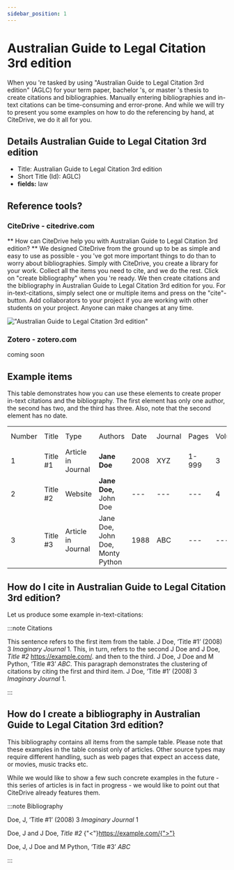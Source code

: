 ```yaml
---
sidebar_position: 1
---
```


# Australian Guide to Legal Citation 3rd edition

When you 're tasked by using "Australian Guide to Legal Citation 3rd edition" (AGLC) for your term paper, bachelor 's, or master 's thesis to create citations and bibliographies.
Manually entering bibliographies and in-text citations can be time-consuming and error-prone. And while we will try to present you some examples on how to do the referencing by hand, at CiteDrive, we do it all for you.

## Details  Australian Guide to Legal Citation 3rd edition
* Title: Australian Guide to Legal Citation 3rd edition
* Short Title (Id): AGLC)
* **fields:** law

## Reference tools?
### CiteDrive - citedrive.com
** How can CiteDrive help you with Australian Guide to Legal Citation 3rd edition? **
We designed CiteDrive from the ground up to be as simple and easy to use as possible - you 've got more important things to do than to worry about bibliographies. Simply with CiteDrive, you create a library for your work. Collect all the items you need to cite, and we do the rest. Click on "create bibliography" when you 're ready. We then create citations and the bibliography in Australian Guide to Legal Citation 3rd edition for you. For in-text-citations, simply select one or multiple items and press on the "cite"-button. Add collaborators to your project if you are working with other students on your project. Anyone can make changes at any time.


!["Australian Guide to Legal Citation 3rd edition"](images/australian-guide-to-legal-citation-3rd-edition.svg "Choose Australian Guide to Legal Citation 3rd edition in the CiteDrive App")

### Zotero - zotero.com

coming soon

## Example items

This table demonstrates how you can use these elements to create proper in-text citations and the bibliography. The first element has only one author, the second has two, and the third has three. Also, note that the second element has no date.


<table>
  <tr>
   <td>Number
   </td>
   <td>Title
   </td>
   <td>Type
   </td>
   <td>Authors
   </td>
   <td>Date
   </td>
   <td>Journal
   </td>
   <td>Pages
   </td>
   <td>Volume
   </td>
   <td>Issue
   </td>
   <td>Access Date
   </td>
  </tr>
  <tr>
   <td>1
   </td>
   <td>Title #1
   </td>
   <td>Article in Journal
   </td>
   <td><strong>Jane Doe</strong>
   </td>
   <td>2008
   </td>
   <td>XYZ
   </td>
   <td>1-999
   </td>
   <td>3
   </td>
   <td>2
   </td>
   <td>--
   </td>
  </tr>
  <tr>
   <td>
2
   </td>
   <td>Title #2
   </td>
   <td>Website
   </td>
   <td><strong>Jane Doe, </strong>John Doe
   </td>
   <td>---
   </td>
   <td>---
   </td>
   <td>---
   </td>
   <td>4
   </td>
   <td>---
   </td>
   <td>2020-05-01
   </td>
  </tr>
  <tr>
   <td>3
   </td>
   <td>Title #3
   </td>
   <td>Article in Journal
   </td>
   <td>Jane Doe, John Doe, Monty Python
   </td>
   <td>1988
   </td>
   <td>ABC
   </td>
   <td>---
   </td>
   <td>---
   </td>
   <td>16
   </td>
   <td>---
   </td>
  </tr>
</table>



## How do I cite in  Australian Guide to Legal Citation 3rd edition?

Let us produce some example in-text-citations:

:::note Citations


This sentence refers to the first item from the table. J Doe, ‘Title #1’ (2008) 3 <i>Imaginary Journal</i> 1. This, in turn, refers to the second J Doe and J Doe, <i>Title #2</i> <https://example.com/>.
and then to the third.  J Doe, J Doe and M Python, ‘Title #3’ <i>ABC</i>.
This paragraph demonstrates the clustering of citations by citing the first and third item. J Doe, ‘Title #1’ (2008) 3 <i>Imaginary Journal</i> 1.

:::

## How do I create a bibliography in Australian Guide to Legal Citation 3rd edition?

This bibliography contains all items from the sample table. Please note that these examples in the table consist only of articles. Other source types may require different handling, such as web pages that expect an access date, or movies, music tracks etc.

While we would like to show a few such concrete examples in the future - this series of articles is in fact in progress - we would like to point out that CiteDrive already features them.

:::note Bibliography

Doe, J, ‘Title #1’ (2008) 3 <i>Imaginary Journal</i> 1

Doe, J and J Doe, <i>Title #2</i> {"<"}https://example.com/{">"}

Doe, J, J Doe and M Python, ‘Title #3’ <i>ABC</i>



:::


        